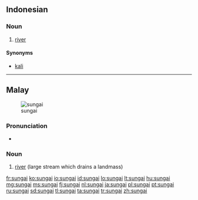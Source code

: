 ==Indonesian==

===Noun===
{{head|id|noun}}

# [[river]]

====Synonyms====
* [[kali]]

----

==Malay==
[[Image:Cairo, Nile, a view from Tahrir Bridge towards North, Egypt, Oct 2004.jpg|thumb|sungai]]

===Pronunciation===
* {{IPA|/avɘn/|lang=ms}}

===Noun===
{{head|ms|noun}}

# [[river]] (large stream which drains a landmass)

{{tbot entry|Malay|river|2009|September|ms}}

[[fr:sungai]]
[[ko:sungai]]
[[io:sungai]]
[[id:sungai]]
[[lo:sungai]]
[[lt:sungai]]
[[hu:sungai]]
[[mg:sungai]]
[[ms:sungai]]
[[fj:sungai]]
[[nl:sungai]]
[[ja:sungai]]
[[pl:sungai]]
[[pt:sungai]]
[[ru:sungai]]
[[sd:sungai]]
[[tl:sungai]]
[[ta:sungai]]
[[tr:sungai]]
[[zh:sungai]]